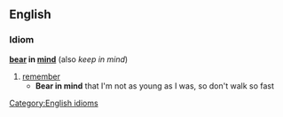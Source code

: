==English==
===Idiom===
'''[[bear]] in [[mind]]'''  (also ''keep in mind'')
# [[remember]]
#* '''Bear in mind''' that I'm not as young as I was, so don't walk so fast
[[Category:English idioms]]